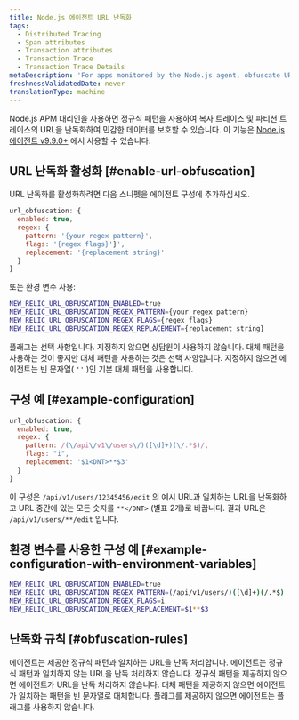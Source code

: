 ```yaml
---
title: Node.js 에이전트 URL 난독화
tags:
  - Distributed Tracing
  - Span attributes
  - Transaction attributes
  - Transaction Trace
  - Transaction Trace Details
metaDescription: 'For apps monitored by the Node.js agent, obfuscate URLS in distributed traces and transaction traces with a regex pattern that protects sensitive data.'
freshnessValidatedDate: never
translationType: machine
---
```


Node.js APM 대리인을 사용하면 정규식 패턴을 사용하여 복사 트레이스 및 파티션 트레이스의 URL을 난독화하여 민감한 데이터를 보호할 수 있습니다. 이 기능은 [Node.js 에이전트 v9.9.0+](/docs/release-notes/agent-release-notes/nodejs-release-notes/) 에서 사용할 수 있습니다.

## URL 난독화 활성화 [#enable-url-obfuscation]

URL 난독화를 활성화하려면 다음 스니펫을 에이전트 구성에 추가하십시오.

```js
url_obfuscation: {
  enabled: true,
  regex: {
    pattern: '{your regex pattern}',
    flags: '{regex flags}'}',
    replacement: '{replacement string}'
  }
}

```

또는 환경 변수 사용:

```bash
NEW_RELIC_URL_OBFUSCATION_ENABLED=true
NEW_RELIC_URL_OBFUSCATION_REGEX_PATTERN={your regex pattern}
NEW_RELIC_URL_OBFUSCATION_REGEX_FLAGS={regex flags}
NEW_RELIC_URL_OBFUSCATION_REGEX_REPLACEMENT={replacement string}

```

플래그는 선택 사항입니다. 지정하지 않으면 상담원이 사용하지 않습니다. 대체 패턴을 사용하는 것이 좋지만 대체 패턴을 사용하는 것은 선택 사항입니다. 지정하지 않으면 에이전트는 빈 문자열( `''` )인 기본 대체 패턴을 사용합니다.

## 구성 예 [#example-configuration]

```js
url_obfuscation: {
  enabled: true,
  regex: {
    pattern: /(\/api\/v1\/users\/)([\d]+)(\/.*$)/,
    flags: "i",
    replacement: '$1<DNT>**$3'
  }
}

```

이 구성은 `/api/v1/users/12345456/edit` 의 예시 URL과 일치하는 URL을 난독화하고 URL 중간에 있는 모든 숫자를 `**</DNT>` (별표 2개)로 바꿉니다. 결과 URL은 `/api/v1/users/**/edit` 입니다.

## 환경 변수를 사용한 구성 예 [#example-configuration-with-environment-variables]

```bash
NEW_RELIC_URL_OBFUSCATION_ENABLED=true
NEW_RELIC_URL_OBFUSCATION_REGEX_PATTERN=(/api/v1/users/)([\d]+)(/.*$)
NEW_RELIC_URL_OBFUSCATION_REGEX_FLAGS=i
NEW_RELIC_URL_OBFUSCATION_REGEX_REPLACEMENT=$1**$3

```

## 난독화 규칙 [#obfuscation-rules]

에이전트는 제공한 정규식 패턴과 일치하는 URL을 난독 처리합니다. 에이전트는 정규식 패턴과 일치하지 않는 URL을 난독 처리하지 않습니다. 정규식 패턴을 제공하지 않으면 에이전트가 URL을 난독 처리하지 않습니다. 대체 패턴을 제공하지 않으면 에이전트가 일치하는 패턴을 빈 문자열로 대체합니다. 플래그를 제공하지 않으면 에이전트는 플래그를 사용하지 않습니다.